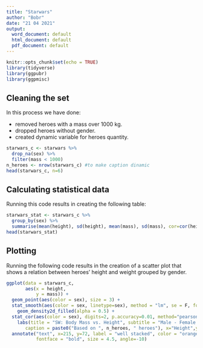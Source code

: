 ```yaml
---
title: "Starwars"
author: "Bobr"
date: "21 04 2021"
output:
  word_document: default
  html_document: default
  pdf_document: default
---
```


```r
knitr::opts_chunk$set(echo = TRUE)
library(tidyverse)
library(ggpubr)
library(ggpmisc)
```
## Cleaning the set
In this process we have done:

* removed heroes with a mass over 1000 kg.
* dropped heroes without gender.
* created dynamic variable for heroes quantity.
```r
starwars_c <- starwars %>%
  drop_na(sex) %>% 
  filter(mass < 1000) 
n_heroes <- nrow(starwars_c) #to make caption dinamic
head(starwars_c, n=6)
```
## Calculating statistical data
Running this code results in creating the following table:
```r
starwars_stat <- starwars_c %>% 
  group_by(sex) %>% 
  summarise(mean(height), sd(height), mean(mass), sd(mass), cor=cor(height,mass)) 
head(starwars_stat)
```
## Plotting
Running the following code results in the creation of a scatter plot that shows a relation between heroes' height and weight grouped by gender.
```r
ggplot(data = starwars_c,
       aes(x = height,
           y = mass)) +
  geom_point(aes(color = sex), size = 3) +
  stat_smooth(aes(color = sex, linetype=sex), method = "lm", se = F, formula = y ~ x) +
    geom_density2d_filled(alpha = 0.5) +
  stat_cor(aes(color = sex), digits=2, p.accuracy=0.01, method="pearson", size = 5) +
    labs(title = "SW: Body Mass vs. Height", subtitle = "Male - Female - Not Specified",
       caption = paste0("Based on ", n_heroes, " heroes"), x="Height",y="Weight") +
  annotate("text", x=215, y=72, label = "well stacked", color = "orange",
           fontface = "bold", size = 4.5, angle=-10)
```
